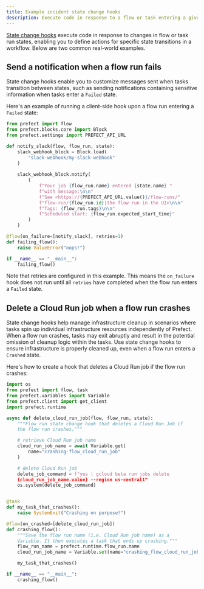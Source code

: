 ```yaml
---
title: Example incident state change hooks
description: Execute code in response to a flow or task entering a given state, without involvement of the Prefect API.
---
```


[State change hooks](/3.0rc/develop/observe-flows/manage-states/#state-change-hooks) execute code in response to changes in flow or task run states, enabling you to define actions for specific state transitions in a workflow. Below are two common real-world examples. 

## Send a notification when a flow run fails

State change hooks enable you to customize messages sent when tasks transition between states, such as sending notifications containing sensitive information when tasks enter a `Failed` state.

Here's an example of running a client-side hook upon a flow run entering a `Failed` state:

```python
from prefect import flow
from prefect.blocks.core import Block
from prefect.settings import PREFECT_API_URL

def notify_slack(flow, flow_run, state):
    slack_webhook_block = Block.load(
        "slack-webhook/my-slack-webhook"
    )
            
    slack_webhook_block.notify(
        (
            f"Your job {flow_run.name} entered {state.name} "
            f"with message:\n\n"
            f"See <https://{PREFECT_API_URL.value()}/flow-runs/"
            f"flow-run/{flow_run.id}|the flow run in the UI>\n\n"
            f"Tags: {flow_run.tags}\n\n"
            f"Scheduled start: {flow_run.expected_start_time}"
        )
    )

@flow(on_failure=[notify_slack], retries=1)
def failing_flow():
    raise ValueError("oops!")

if __name__ == "__main__":
    failing_flow()
```

Note that retries are configured in this example. This means the `on_failure` hook does not run until all `retries` have completed when the flow run enters a `Failed` state.

## Delete a Cloud Run job when a flow run crashes

State change hooks help manage infrastructure cleanup in scenarios where tasks spin up individual infrastructure resources independently of Prefect.
When a flow run crashes, tasks may exit abruptly and result in the potential omission of cleanup logic within the tasks.
Use state change hooks to ensure infrastructure is properly cleaned up, even when a flow run enters a `Crashed` state.

Here's how to create a hook that deletes a Cloud Run job if the flow run crashes:

```python
import os
from prefect import flow, task
from prefect.variables import Variable
from prefect.client import get_client
import prefect.runtime

async def delete_cloud_run_job(flow, flow_run, state):
    """Flow run state change hook that deletes a Cloud Run Job if
    the flow run crashes."""

    # retrieve Cloud Run job name
    cloud_run_job_name = await Variable.get(
        name="crashing-flow_cloud_run_job"
    )

    # delete Cloud Run job
    delete_job_command = f"yes | gcloud beta run jobs delete 
    {cloud_run_job_name.value} --region us-central1"
    os.system(delete_job_command)


@task
def my_task_that_crashes():
    raise SystemExit("Crashing on purpose!")

@flow(on_crashed=[delete_cloud_run_job])
def crashing_flow():
    """Save the flow run name (i.e. Cloud Run job name) as a 
    Variable. It then executes a task that ends up crashing."""
    flow_run_name = prefect.runtime.flow_run.name
    cloud_run_job_name = Variable.set(name="crashing_flow_cloud_run_job", value=flow_run_name, overwrite=True)

    my_task_that_crashes()

if __name__ == "__main__":
    crashing_flow()
```
